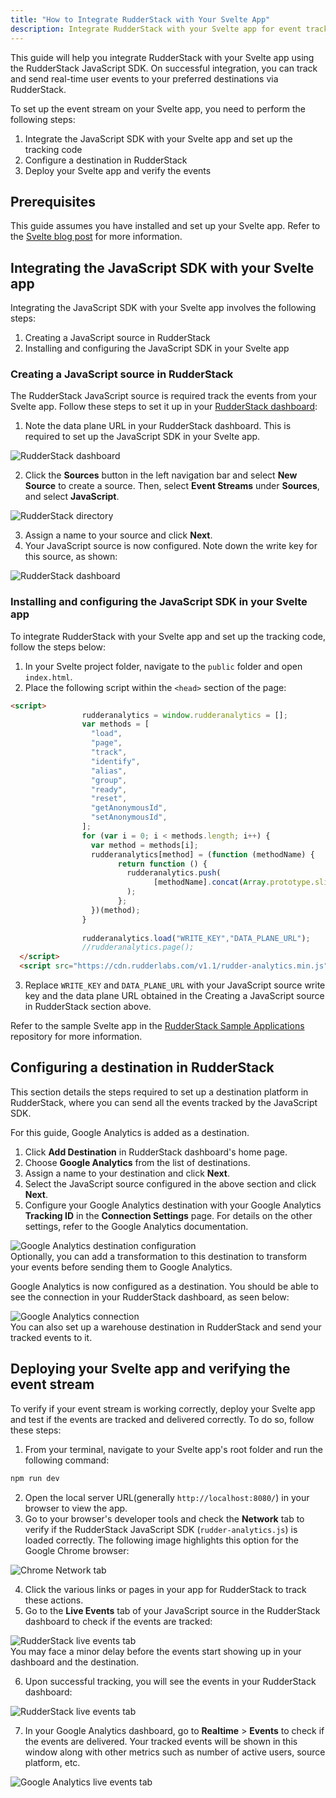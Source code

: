 ```yaml
---
title: "How to Integrate RudderStack with Your Svelte App"
description: Integrate RudderStack with your Svelte app for event tracking.
---
```


This guide will help you integrate RudderStack with your Svelte app using the <Link to="/sources/event-streams/sdks/rudderstack-javascript-sdk/">RudderStack JavaScript SDK</Link>. On successful integration, you can track and send real-time user events to your preferred destinations via RudderStack.

To set up the event stream on your Svelte app, you need to perform the following steps:

1. <Link to="#integrating-the-javascript-sdk-with-your-svelte-app">Integrate the JavaScript SDK with your Svelte app and set up the tracking code</Link>
2. <Link to="#configuring-a-destination-in-rudderstack">Configure a destination in RudderStack</Link>
3. <Link to="#deploying-your-svelte-app-and-verifying-the-event-stream">Deploy your Svelte app and verify the events</Link>

## Prerequisites

This guide assumes you have installed and set up your Svelte app. Refer to the [Svelte blog post](https://svelte.dev/blog/the-easiest-way-to-get-started) for more information.

## Integrating the JavaScript SDK with your Svelte app

Integrating the JavaScript SDK with your Svelte app involves the following steps:

1. <Link to="#creating-a-javascript-source-in-rudderstack">Creating a JavaScript source in RudderStack</Link> 
2. <Link to="#installing-and-configuring-the-javascript-sdk-in-your-svelte-app">Installing and configuring the JavaScript SDK in your Svelte app</Link>

### Creating a JavaScript source in RudderStack

The RudderStack JavaScript source is required track the events from your Svelte app. Follow these steps to set it up in your [RudderStack dashboard](https://app.rudderstack.com/):

1. Note the data plane URL in your RudderStack dashboard. This is required to set up the JavaScript SDK in your Svelte app.

<img src="../../../assets/user-guides/rudderstack-dashboard.png" alt="RudderStack dashboard" />

2. Click the **Sources** button in the left navigation bar and select **New Source** to create a source. Then, select **Event Streams** under **Sources**, and select **JavaScript**.

<img src="../../../assets/user-guides/rudderstack-directory.png" alt="RudderStack directory" />

3. Assign a name to your source and click **Next**.
4. Your JavaScript source is now configured. Note down the write key for this source, as shown:

<img src="../../../assets/user-guides/javascript-writekey.png" alt="RudderStack dashboard" />

### Installing and configuring the JavaScript SDK in your Svelte app

To integrate RudderStack with your Svelte app and set up the tracking code, follow the steps below:

1. In your Svelte project folder, navigate to the `public` folder and open `index.html`.
2. Place the following script within the `<head>` section of the page:

```html
<script>
                rudderanalytics = window.rudderanalytics = [];
                var methods = [
                  "load",
                  "page",
                  "track",
                  "identify",
                  "alias",
                  "group",
                  "ready",
                  "reset",
                  "getAnonymousId",
                  "setAnonymousId",
                ];
                for (var i = 0; i < methods.length; i++) {
                  var method = methods[i];
                  rudderanalytics[method] = (function (methodName) {
                        return function () {
                          rudderanalytics.push(
                                [methodName].concat(Array.prototype.slice.call(arguments))
                          );
                        };
                  })(method);
                }
          
                rudderanalytics.load("WRITE_KEY","DATA_PLANE_URL");
                //rudderanalytics.page();
  </script>
  <script src="https://cdn.rudderlabs.com/v1.1/rudder-analytics.min.js"></script>
```

3. Replace `WRITE_KEY` and `DATA_PLANE_URL` with your JavaScript source write key and the data plane URL obtained in the <Link to="#creating-a-javascript-source-in-rudderstack">Creating a JavaScript source in RudderStack</Link> section above.

<div class="infoBlock">
Refer to the sample Svelte app in the <a href="https://github.com/rudderlabs/rudder-samples">RudderStack Sample Applications</a> repository for more information.
</div>

## Configuring a destination in RudderStack

This section details the steps required to set up a destination platform in RudderStack, where you can send all the events tracked by the JavaScript SDK.

<div class="infoBlock">
For this guide, Google Analytics is added as a destination.
</div>

1. Click **Add Destination** in RudderStack dashboard's home page.
2. Choose **Google Analytics** from the list of destinations.
3. Assign a name to your destination and click **Next**.
4. Select the JavaScript source configured in the above section and click **Next**.
5. Configure your Google Analytics destination with your Google Analytics **Tracking ID** in the **Connection Settings** page. For details on the other settings, refer to the <Link to="/destinations/streaming-destinations/google-analytics-ga/">Google Analytics documentation</Link>.

<img src="../../../assets/user-guides/ga-settings.png" alt="Google Analytics destination configuration" />

<div class="infoBlock">
Optionally, you can add a <Link to="/features/transformations/">transformation</Link> to this destination to transform your events before sending them to Google Analytics. 
</div>

Google Analytics is now configured as a destination. You should be able to see the connection in your RudderStack dashboard, as seen below:

<img src="../../../assets/user-guides/rudderstack-ga-connection.png" alt="Google Analytics connection" />

<div class="successBlock">
You can also set up a warehouse destination in RudderStack and send your tracked events to it.
</div>

## Deploying your Svelte app and verifying the event stream

To verify if your event stream is working correctly, deploy your Svelte app and test if the events are tracked and delivered correctly. To do so, follow these steps:

1. From your terminal, navigate to your Svelte app's root folder and run the following command:

```bash
npm run dev
```

2. Open the local server URL(generally `http://localhost:8080/`) in your browser to view the app.
3. Go to your browser's developer tools and check the **Network** tab to verify if the RudderStack JavaScript SDK (`rudder-analytics.js`) is loaded correctly. The following image highlights this option for the Google Chrome browser:

<img src="../../../assets/user-guides/browser-network-tab.png" alt="Chrome Network tab" />

4. Click the various links or pages in your app for RudderStack to track these actions.
5. Go to the **Live Events** tab of your JavaScript source in the RudderStack dashboard to check if the events are tracked:

<img src="../../../assets/user-guides/live-events.png" alt="RudderStack live events tab" />

<div class="infoBlock">
You may face a minor delay before the events start showing up in your dashboard and the destination.
</div>

6. Upon successful tracking, you will see the events in your RudderStack dashboard:

<img src="../../../assets/user-guides/successful-live-events-svelte.png" alt="RudderStack live events tab" />

7. In your Google Analytics dashboard, go to **Realtime** > **Events** to check if the events are delivered. Your tracked events will be shown in this window along with other metrics such as number of active users, source platform, etc.

<img src="../../../assets/user-guides/ga-live-events-svelte.png" alt="Google Analytics live events tab" />


